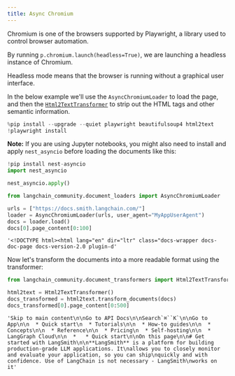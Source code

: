 ```yaml
---
title: Async Chromium
---
```


Chromium is one of the browsers supported by Playwright, a library used to control browser automation. 

By running `p.chromium.launch(headless=True)`, we are launching a headless instance of Chromium. 

Headless mode means that the browser is running without a graphical user interface.

In the below example we'll use the `AsyncChromiumLoader` to load the page, and then the [`Html2TextTransformer`](/oss/python/integrations/document_transformers/html2text/) to strip out the HTML tags and other semantic information.


```python
%pip install --upgrade --quiet playwright beautifulsoup4 html2text
!playwright install
```

**Note:** If you are using Jupyter notebooks, you might also need to install and apply `nest_asyncio` before loading the documents like this:


```python
!pip install nest-asyncio
import nest_asyncio

nest_asyncio.apply()
```


```python
from langchain_community.document_loaders import AsyncChromiumLoader

urls = ["https://docs.smith.langchain.com/"]
loader = AsyncChromiumLoader(urls, user_agent="MyAppUserAgent")
docs = loader.load()
docs[0].page_content[0:100]
```



```output
'<!DOCTYPE html><html lang="en" dir="ltr" class="docs-wrapper docs-doc-page docs-version-2.0 plugin-d'
```


Now let's transform the documents into a more readable format using the transformer:


```python
from langchain_community.document_transformers import Html2TextTransformer

html2text = Html2TextTransformer()
docs_transformed = html2text.transform_documents(docs)
docs_transformed[0].page_content[0:500]
```



```output
'Skip to main content\n\nGo to API Docs\n\nSearch`⌘``K`\n\nGo to App\n\n  * Quick start\n  * Tutorials\n\n  * How-to guides\n\n  * Concepts\n\n  * Reference\n\n  * Pricing\n  * Self-hosting\n\n  * LangGraph Cloud\n\n  *   * Quick start\n\nOn this page\n\n# Get started with LangSmith\n\n**LangSmith** is a platform for building production-grade LLM applications. It\nallows you to closely monitor and evaluate your application, so you can ship\nquickly and with confidence. Use of LangChain is not necessary - LangSmith\nworks on it'
```

